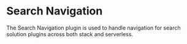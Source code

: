 # Search Navigation

The Search Navigation plugin is used to handle navigation for search solution plugins across both stack and serverless.
